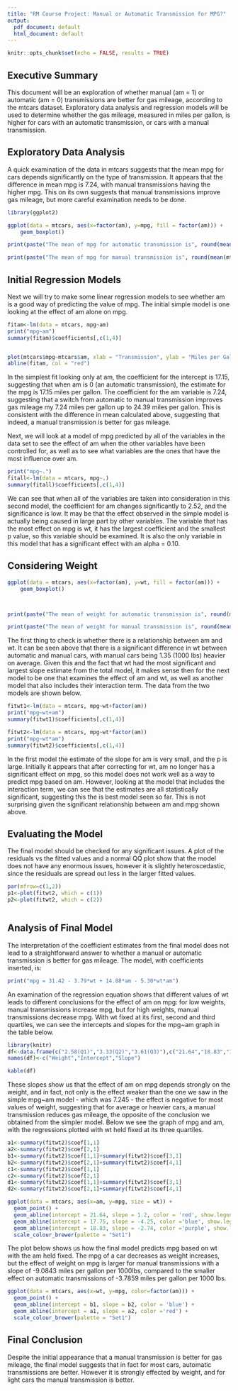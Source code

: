 ---
title: "RM Course Project: Manual or Automatic Transmission for MPG?"
output:
  pdf_document: default
  html_document: default
---

```{r setup, include=FALSE}
knitr::opts_chunk$set(echo = FALSE, results = TRUE)
```

## Executive Summary

This document will be an exploration of whether manual (am = 1) or automatic (am = 0) transmissions are better for gas mileage, according to the mtcars dataset. Exploratory data analysis and regression models will be used to determine whether the gas mileage, measured in miles per gallon, is higher for cars with an automatic transmission, or cars with a manual transmission.

## Exploratory Data Analysis

A quick examination of the data in mtcars suggests that the mean mpg for cars depends significantly on the type of transmission. It appears that the difference in mean mpg is 7.24, with manual transmissions having the higher mpg. This on its own suggests that manual transmissions improve gas mileage, but more careful examination needs to be done. 


```{r, fig.dim = c(6, 3)}

library(ggplot2)

ggplot(data = mtcars, aes(x=factor(am), y=mpg, fill = factor(am))) +
    geom_boxplot()
```

```{r}
print(paste("The mean of mpg for automatic transmission is", round(mean(mtcars[mtcars$am==0,]$mpg),2)))

print(paste("The mean of mpg for manual transmission is", round(mean(mtcars[mtcars$am==1,]$mpg),2)))


```



## Initial Regression Models

Next we will try to make some linear regression models to see whether am is a good way of predicting the value of mpg. The initial simple model is one looking at the effect of am alone on mpg. 


```{r, fig.dim = c(6, 3)}

fitam<-lm(data = mtcars, mpg~am)
print("mpg~am")
summary(fitam)$coefficients[,c(1,4)]


plot(mtcars$mpg~mtcars$am, xlab = "Transmission", ylab = "Miles per Gallon")
abline(fitam, col = "red")

```

In the simplest fit looking only at am, the coefficient for the intercept is 17.15, suggesting that when am is 0 (an automatic transmission), the estimate for the mpg is 17.15 miles per gallon. The coefficient for the am variable is 7.24, suggesting that a switch from automatic to manual transmission improves gas mileage my 7.24 miles per gallon up to 24.39 miles per gallon. This is consistent with the difference in mean calculated above, suggesting that indeed, a manual transmission is better for gas mileage.

Next, we will look at a model of mpg predicted by all of the variables in the data set to see the effect of am when the other variables have been controlled for, as well as to see what variables are the ones that have the most influence over am.

```{r}

print("mpg~.")
fitall<-lm(data = mtcars, mpg~.)
summary(fitall)$coefficients[,c(1,4)]

```

We can see that when all of the variables are taken into consideration in this second model, the coefficient for am changes significantly to 2.52, and the significance is low. It may be that the effect observed in the simple model is actually being caused in large part by other variables. The variable that has the most effect on mpg is wt, it has the largest coefficient and the smallest p value, so this variable should be examined. It is also the only variable in this model that has a significant effect with an alpha = 0.10.

## Considering Weight 


```{r, fig.dim = c(6, 3)}


ggplot(data = mtcars, aes(x=factor(am), y=wt, fill = factor(am))) +
    geom_boxplot() 



print(paste("The mean of weight for automatic transmission is", round(mean(mtcars[mtcars$am==0,]$wt),2)))

print(paste("The mean of weight for manual transmission is", round(mean(mtcars[mtcars$am==1,]$wt),2)))


```

The first thing to check is whether there is a relationship between am and wt. It can be seen above that there is a significant difference in wt between automatic and manual cars, with manual cars being 1.35 (1000 lbs) heavier on average. Given this and the fact that wt had the most significant and largest slope estimate from the total model, it makes sense then for the next model to be one that examines the effect of am and wt, as well as another model that also includes their interaction term. The data from the two models are shown below.

```{r}

fitwt1<-lm(data = mtcars, mpg~wt+factor(am))
print("mpg~wt+am")
summary(fitwt1)$coefficients[,c(1,4)]

fitwt2<-lm(data = mtcars, mpg~wt*factor(am))
print("mpg~wt*am")
summary(fitwt2)$coefficients[,c(1,4)]

```

In the first model the estimate of the slope for am is very small, and the p is large. Initially it appears that after correcting for wt, am no longer has a significant effect on mpg, so this model does not work well as a way to predict mpg based on am. However, looking at the model that includes the interaction term, we can see that the estimates are all statistically significant, suggesting this the is best model seen so far. This is not surprising given the significant relationship between am and mpg shown above.

## Evaluating the Model

The final model should be checked for any significant issues. A plot of the residuals vs the fitted values and a normal QQ plot show that the model does not have any enormous issues, however it is slightly heteroscedastic, since the residuals are spread out less in the larger fitted values.

```{r, fig.dim = c(6, 3)}

par(mfrow=c(1,2))
p1<-plot(fitwt2, which = c(1))
p2<-plot(fitwt2, which = c(2))



```


## Analysis of Final Model

The interpretation of the coefficient estimates from the final model does not lead to a straightforward answer to whether a manual or automatic transmission is better for gas mileage. The model, with coefficients inserted, is:

```{r}
print("mpg = 31.42 - 3.79*wt + 14.88*am - 5.30*wt*am")
```

An examination of the regression equation shows that different values of wt leads to different conclusions for the effect of am on mpg: for low weights, manual transmissions increase mpg, but for high weights, manual transmissions decrease mpg. With wt fixed at its first, second and third quartiles, we can see the intercepts and slopes for the mpg~am graph in the table below. 

```{r}
library(knitr)
df<-data.frame(c("2.58(Q1)","3.33(Q2)","3.61(Q3)"),c("21.64","18.83","17.75"),c("1.20","-2.74","-4.25"))
names(df)<-c("Weight","Intercept","Slope")

kable(df)

```

These slopes show us that the effect of am on mpg depends strongly on the weight, and in fact, not only is the effect weaker than the one we saw in the simple mpg~am model - which was 7.245 - the effect is negative for most values of weight, suggesting that for average or heavier cars, a manual transmission reduces gas mileage, the opposite of the conclusion we obtained from the simpler model. Below we see the graph of mpg and am, with the regressions plotted with wt held fixed at its three quartiles.

```{r, fig.dim = c(6, 3)}

a1<-summary(fitwt2)$coef[1,1]
a2<-summary(fitwt2)$coef[2,1]
b1<-summary(fitwt2)$coef[1,1]+summary(fitwt2)$coef[3,1]
b2<-summary(fitwt2)$coef[2,1]+summary(fitwt2)$coef[4,1]
c1<-summary(fitwt2)$coef[1,1]
c2<-summary(fitwt2)$coef[2,1]
d1<-summary(fitwt2)$coef[1,1]+summary(fitwt2)$coef[3,1]
d2<-summary(fitwt2)$coef[2,1]+summary(fitwt2)$coef[4,1]

ggplot(data = mtcars, aes(x=am, y=mpg, size = wt)) +
  geom_point() +
  geom_abline(intercept = 21.64, slope = 1.2, color = 'red', show.legend = TRUE) +
  geom_abline(intercept = 17.75, slope = -4.25, color ='blue', show.legend = TRUE) +
  geom_abline(intercept = 18.83, slope = -2.74, color ='purple', show.legend = TRUE) +
  scale_colour_brewer(palette = "Set1")

```


The plot below shows us how the final model predicts mpg based on wt with the am held fixed. The mpg of a car decreases as weight increases, but the effect of weight on mpg is larger for manual transmissions with a slope of -9.0843 miles per gallon per 1000lbs, compared to the smaller effect on automatic transmissions of -3.7859 miles per gallon per 1000 lbs.    

```{r, fig.dim = c(6, 3)}

ggplot(data = mtcars, aes(x=wt, y=mpg, color=factor(am))) +
  geom_point() +
  geom_abline(intercept = b1, slope = b2, color = 'blue') +
  geom_abline(intercept = a1, slope = a2, color ='red') +
  scale_colour_brewer(palette = "Set1") 

```


## Final Conclusion

Despite the initial appearance that a manual transmission is better for gas mileage, the final model suggests that in fact for most cars, automatic transmissions are better. However it is strongly effected by weight, and for light cars the manual transmission is better.

